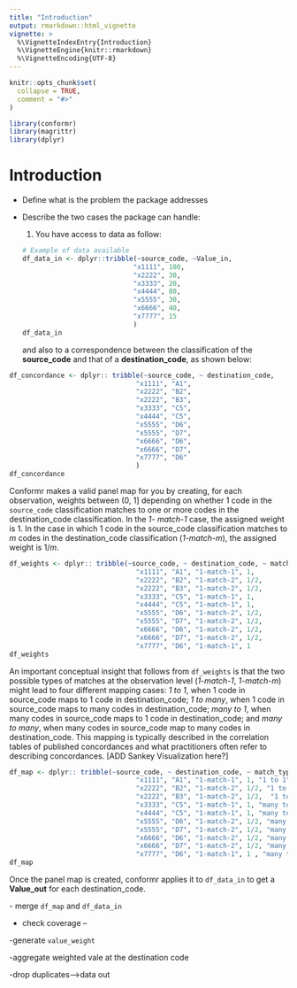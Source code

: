 ```yaml
---
title: "Introduction"
output: rmarkdown::html_vignette
vignette: >
  %\VignetteIndexEntry{Introduction}
  %\VignetteEngine{knitr::rmarkdown}
  %\VignetteEncoding{UTF-8}
---
```


```r
knitr::opts_chunk$set(
  collapse = TRUE,
  comment = "#>"
)
```

```r
library(conformr)
library(magrittr)
library(dplyr)
```

# Introduction

-   Define what is the problem the package addresses

-   Describe the two cases the package can handle:

    1.  You have access to data as follow:

    ```r



    # Example of data available 
    df_data_in <- dplyr::tribble(~source_code, ~Value_in,
                                "x1111", 100,
                                "x2222", 30,
                                "x3333", 20,
                                "x4444", 80,
                                "x5555", 30,
                                "x6666", 40,
                                "x7777", 15
                                )
    df_data_in
    ```

    and also to a correspondence between the classification of the **source_code** and that of a **destination_code**, as shown below:

```r
   
df_concordance <- dplyr:: tribble(~source_code, ~ destination_code,
                                "x1111", "A1",
                                "x2222", "B2",
                                "x2222", "B3",
                                "x3333", "C5",
                                "x4444", "C5",
                                "x5555", "D6",
                                "x5555", "D7",
                                "x6666", "D6",
                                "x6666", "D7",
                                "x7777", "D6"
                                )
df_concordance
```

Conformr makes a valid panel map for you by creating, for each observation, weights between (0, 1] depending on whether 1 code in the `source_code` classification matches to one or more codes in the destination_code classification. In the *1- match-1* case, the assigned weight is 1. In the case in which 1 code in the source_code classification matches to *m* codes in the destination_code classification (*1-match-m*), the assigned weight is 1/*m*.

```r
   
df_weights <- dplyr:: tribble(~source_code, ~ destination_code, ~ match_type, ~weight,
                                "x1111", "A1", "1-match-1", 1,
                                "x2222", "B2", "1-match-2", 1/2,
                                "x2222", "B3", "1-match-2", 1/2,
                                "x3333", "C5", "1-match-1", 1,
                                "x4444", "C5", "1-match-1", 1,
                                "x5555", "D6", "1-match-2", 1/2,
                                "x5555", "D7", "1-match-2", 1/2,
                                "x6666", "D6", "1-match-2", 1/2,
                                "x6666", "D7", "1-match-2", 1/2,
                                "x7777", "D6", "1-match-1", 1                              )
df_weights
```

An important conceptual insight that follows from `df_weights` is that the two possible types of matches at the observation level (*1-match-1*, *1-match-m*) might lead to four different mapping cases: *1 to 1*, when 1 code in source_code maps to 1 code in destination_code; *1 to many*, when 1 code in source_code maps to many codes in destination_code; *many to 1*, when many codes in source_code maps to 1 code in destination_code; and *many to many*, when many codes in source_code map to many codes in destination_code. This mapping is typically described in the correlation tables of published concordances and what practitioners often refer to describing concordances. [ADD Sankey Visualization here?]

```r
   
df_map <- dplyr:: tribble(~source_code, ~ destination_code, ~ match_type, ~Weight, ~ Mapping_Type,
                                "x1111", "A1", "1-match-1", 1, "1 to 1",
                                "x2222", "B2", "1-match-2", 1/2, "1 to many",
                                "x2222", "B3", "1-match-2", 1/2,  "1 to many",
                                "x3333", "C5", "1-match-1", 1, "many to 1",
                                "x4444", "C5", "1-match-1", 1, "many to 1",
                                "x5555", "D6", "1-match-2", 1/2, "many to many",
                                "x5555", "D7", "1-match-2", 1/2, "many to many",
                                "x6666", "D6", "1-match-2", 1/2, "many to many",
                                "x6666", "D7", "1-match-2", 1/2, "many to many",
                                "x7777", "D6", "1-match-1", 1 , "many to many"                             )
df_map
```

Once the panel map is created, conformr applies it to `df_data_in` to get a **Value_out** for each destination_code.

\- merge `df_map` and `df_data_in`

-   check coverage --

-generate `value_weight`

-aggregate weighted vale at the destination code

-drop duplicates--\>data out
